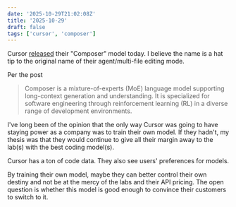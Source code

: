```yaml
---
date: '2025-10-29T21:02:08Z'
title: '2025-10-29'
draft: false
tags: ['cursor', 'composer']
---
```


Cursor [released](https://cursor.com/blog/composer) their "Composer" model today.
I believe the name is a hat tip to the original name of their agent/multi-file editing mode.

Per the post

> Composer is a mixture-of-experts (MoE) language model supporting long-context generation and understanding. It is specialized for software engineering through reinforcement learning (RL) in a diverse range of development environments.

I've long been of the opinion that the only way Cursor was going to have staying power as a company was to train their own model.
If they hadn't, my thesis was that they would continue to give all their margin away to the lab(s) with the best coding model(s).

Cursor has a ton of code data.
They also see users' preferences for models.

By training their own model, maybe they can better control their own destiny and not be at the mercy of the labs and their API pricing.
The open question is whether this model is good enough to convince their customers to switch to it.
